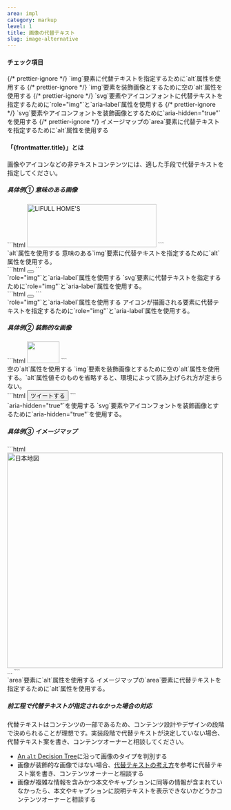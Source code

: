 ```yaml
---
area: impl
category: markup
level: 1
title: 画像の代替テキスト
slug: image-alternative
---
```



#### チェック項目

<Checkpoint>
  {/* prettier-ignore */}
  <span slot="title">`img`要素に代替テキストを指定するために`alt`属性を使用する</span>
</Checkpoint>

<Checkpoint>
  {/* prettier-ignore */}
  <span slot="title">`img`要素を装飾画像とするために空の`alt`属性を使用する</span>
</Checkpoint>

<Checkpoint>
  {/* prettier-ignore */}
  <span slot="title">`svg`要素やアイコンフォントに代替テキストを指定するために`role="img"`と`aria-label`属性を使用する</span>
</Checkpoint>

<Checkpoint>
  {/* prettier-ignore */}
  <span slot="title">`svg`要素やアイコンフォントを装飾画像とするために`aria-hidden="true"`を使用する</span>
</Checkpoint>

<Checkpoint>
  {/* prettier-ignore */}
  <span slot="title">イメージマップの`area`要素に代替テキストを指定するために`alt`属性を使用する</span>
</Checkpoint>

#### 「{frontmatter.title}」とは

画像やアイコンなどの非テキストコンテンツには、適した手段で代替テキストを指定してください。

##### 具体例① 意味のある画像

<Cases>
  <Case span={2} type="good">
    <div slot="figure">
      ```html
      <img src="homes-logo.svg" alt="LIFULL HOME'S" width="300" height="100" />
      ```
    </div>
    <span slot="title">`alt`属性を使用する</span>
    <span>意味のある`img`要素に代替テキストを指定するために`alt`属性を使用する。</span>
  </Case>
  <Case span={2} type="good">
    <div slot="figure">
      ```html
      <button type="button">
        <svg viewBox="0 0 64 64" role="img" aria-label="メニュー">…</svg>
      </button>
      ```
    </div>
    <span slot="title">`role="img"`と`aria-label`属性を使用する</span>
    <span>`svg`要素に代替テキストを指定するために`role="img"`と`aria-label`属性を使用する。</span>
  </Case>
  <Case span={2} type="good">
    <div slot="figure">
      ```html
      <button type="button">
        <span class="fa-solid fa-info" role="img" aria-label="情報"></span>
      </button>
      ```
    </div>
    <span slot="title">`role="img"`と`aria-label`属性を使用する</span>
    <span>アイコンが描画される要素に代替テキストを指定するために`role="img"`と`aria-label`属性を使用する。</span>
  </Case>
</Cases>

##### 具体例② 装飾的な画像

<Cases>
  <Case span={2} type="good">
    <div slot="figure">
      ```html
      <img src="homes-kun.png" alt="" width="75" height="50" />
      ```
    </div>
    <span slot="title">空の`alt`属性を使用する</span>
    <span>`img`要素を装飾画像とするために空の`alt`属性を使用する。`alt`属性値そのものを省略すると、環境によって読み上げられ方が定まらない。</span>
  </Case>
  <Case span={2} type="good">
    <div slot="figure">
      ```html
      <button type="button">
        <span class="fa-brands fa-twitter" aria-hidden="true"></span>
        ツイートする
      </button>
      ```
    </div>
    <span slot="title">`aria-hidden="true"`を使用する</span>
    <span>`svg`要素やアイコンフォントを装飾画像とするために`aria-hidden="true"`を使用する。</span>
  </Case>
</Cases>

##### 具体例③ イメージマップ

<Cases>
  <Case span={2} type="good">
    <div slot="figure">
      ```html
      <img src="nihon-chizu.png" alt="日本地図" width="500" height="500" usemap="#map" />
      <map id="map">
        <area
          shape="poly"
          coords="476,31,492,25,540,85,587,84,590,122,523,161,431,190,427,145,484,91,485,62"
          href="#hokkaido"
          alt="北海道"
        />
        …
      </map>
      ```
    </div>
    <span slot="title">`area`要素に`alt`属性を使用する</span>
    <span>イメージマップの`area`要素に代替テキストを指定するために`alt`属性を使用する。</span>
  </Case>
</Cases>

##### 前工程で代替テキストが指定されなかった場合の対応

代替テキストはコンテンツの一部であるため、コンテンツ設計やデザインの段階で決められることが理想です。実装段階で代替テキストが決定していない場合、代替テキスト案を書き、コンテンツオーナーと相談してください。

- [An `alt` Decision Tree](https://www.w3.org/WAI/tutorials/images/decision-tree/)に沿って画像のタイプを判別する
- 画像が装飾的な画像ではない場合、[代替テキストの考え方](/alternative-text.html)を参考に代替テキスト案を書き、コンテンツオーナーと相談する
- 画像が複雑な情報を含みかつ本文やキャプションに同等の情報が含まれていなかったら、本文やキャプションに説明テキストを表示できないかどうかコンテンツオーナーと相談する
